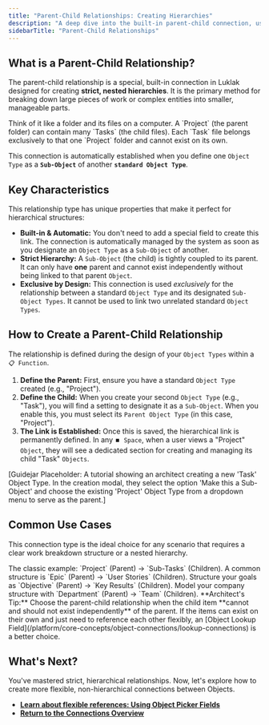 ```yaml
---
title: "Parent-Child Relationships: Creating Hierarchies"
description: "A deep dive into the built-in parent-child connection, used to create strict hierarchies between a standard Object and its Sub-Objects for work breakdown structures."
sidebarTitle: "Parent-Child Relationships"
---
```


## What is a Parent-Child Relationship?

The parent-child relationship is a special, built-in connection in Luklak designed for creating **strict, nested hierarchies**. It is the primary method for breaking down large pieces of work or complex entities into smaller, manageable parts.

<Tip>
  Think of it like a folder and its files on a computer. A `Project` (the parent folder) can contain many `Tasks` (the child files). Each `Task` file belongs exclusively to that one `Project` folder and cannot exist on its own.
</Tip>

This connection is automatically established when you define one `Object Type` as a **`Sub-Object`** of another **`standard Object Type`**.

## Key Characteristics

This relationship type has unique properties that make it perfect for hierarchical structures:

- **Built-in & Automatic:** You don't need to add a special field to create this link. The connection is automatically managed by the system as soon as you designate an `Object Type` as a `Sub-Object` of another.
- **Strict Hierarchy:** A `Sub-Object` (the child) is tightly coupled to its parent. It can only have **one** parent and cannot exist independently without being linked to that parent `Object`.
- **Exclusive by Design:** This connection is used _exclusively_ for the relationship between a standard `Object Type` and its designated `Sub-Object Types`. It cannot be used to link two unrelated standard `Object Types`.

## How to Create a Parent-Child Relationship

The relationship is defined during the design of your `Object Types` within a `📋 Function`.

1. **Define the Parent:** First, ensure you have a standard `Object Type` created (e.g., "Project").
2. **Define the Child:** When you create your second `Object Type` (e.g., "Task"), you will find a setting to designate it as a `Sub-Object`. When you enable this, you must select its `Parent Object Type` (in this case, "Project").
3. **The Link is Established:** Once this is saved, the hierarchical link is permanently defined. In any `⏹️ Space`, when a user views a "Project" `Object`, they will see a dedicated section for creating and managing its child "Task" `Objects`.

[Guidejar Placeholder: A tutorial showing an architect creating a new 'Task' Object Type. In the creation modal, they select the option 'Make this a Sub-Object' and choose the existing 'Project' Object Type from a dropdown menu to serve as the parent.]

## Common Use Cases

This connection type is the ideal choice for any scenario that requires a clear work breakdown structure or a nested hierarchy.

<CardGroup cols={2}>
  <Card title="Project Management" icon="list-check" iconType="duotone">
    The classic example: `Project` (Parent) → `Sub-Tasks` (Children).
  </Card>
  <Card title="Product Development (Agile)" icon="rocket" iconType="duotone">
    A common structure is `Epic` (Parent) → `User Stories` (Children).
  </Card>
  <Card title="Goal Setting (OKRs)" icon="bullseye-arrow" iconType="duotone">
    Structure your goals as `Objective` (Parent) → `Key Results` (Children).
  </Card>
  <Card title="Organizational Structures" icon="building" iconType="duotone">
    Model your company structure with `Department` (Parent) → `Team` (Children).
  </Card>
</CardGroup>

<Info>
  **Architect's Tip:** Choose the parent-child relationship when the child item **cannot and should not exist independently** of the parent. If the items can exist on their own and just need to reference each other flexibly, an [Object Lookup Field](/platform/core-concepts/object-connections/lookup-connections) is a better choice.
</Info>

## What's Next?

You've mastered strict, hierarchical relationships. Now, let's explore how to create more flexible, non-hierarchical connections between Objects.

- [**Learn about flexible references: Using Object Picker Fields**](/en/02-platform/platform-overview/object-connections/lookup-connections)
- [**Return to the Connections Overview**](/en/02-platform/platform-overview/object-connections)
